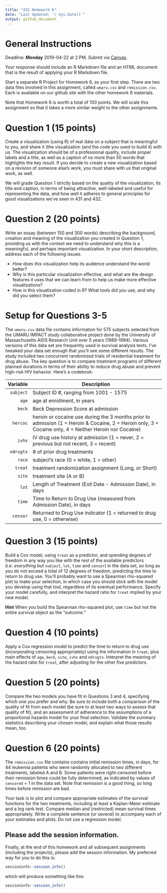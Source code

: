 ---
title: "432 Homework 6"
date: "Last Updated: `r Sys.Date()`"
output: github_document
---

# General Instructions

Deadline: **Monday** 2019-04-22 at 2 PM. Submit via [Canvas](https://canvas.case.edu/). 

Your response should include an R Markdown file and an HTML document that is the result of applying your R Markdown file.

Start a separate R Project for Homework 6, as your first step. There are two data files involved in this assignment, called `umaru.csv` and `remission.csv`. Each is available on our github site with the other homework 6 materials.

Note that Homework 6 is worth a total of 100 points. We will scale this assignment so that it takes a more similar weight to the other assignments.

# Question 1 (15 points)

Create a visualization (using R) of real data on a subject that is meaningful to you, and share it (the visualization (and the code you used to build it) with us. The visualization should be of a professional quality, include proper labels and a title, as well as a caption of no more than 50 words that highlights the key result. If you decide to create a new visualization based on a revision of someone else's work, you must share with us that original work, as well.

We will grade Question 1 strictly based on the quality of the visualization, its title and caption, in terms of being attractive, well-labeled and useful for representing the data, and how well it adheres to general principles for good visualizations we've seen in 431 and 432.

# Question 2 (20 points)

Write an essay (between 150 and 300 words) describing the background, creation and meaning of the visualization you created in Question 1, providing us with the context we need to understand why this is a meaningful, and perhaps important visualization.  In your short description, address each of the following issues.

- How does this visualization help its audience understand the world better? 
- Why is this particular visualization effective, and what are the design features it uses that we can learn from to help us make more effective visualizations?
- How is this visualization coded in R? What tools did you use, and why did you select them? 

# Setup for Questions 3-5

The `umaru.csv` data file contains information for 575 subjects selected from the UMARU IMPACT study collaborative project done by the University of Massachusetts AIDS Research Unit over 5 years (1989-1994). Various versions of this data set are frequently used in survival analysis texts. I've tweaked your data set enough that you'll see some different results. The study included two concurrent randomized trials of residential treatment for drug abuse. The key question is to compare treatment programs of different planned durations in terms of their ability to reduce drug abuse and prevent high-risk HIV behavior. Here's a codebook:

Variable | Description 
------------: | -------------------------------------------------------------------------------------
`subject` | Subject ID #, ranging from 1001 - 1575
`age` | age at enrollment, in years
`beck` | Beck Depression Score at admission 
`hercoc` | heroin or cocaine use during the 3 months prior to admission (1 = Heroin \& Cocaine, 2 = Heroin only, 3 = Cocaine only, 4 = Neither Heroin nor Cocaine) 
`ivhx` | IV drug use history at admission (1 = never, 2 = previous but not recent, 3 = recent) 
`ndrugtx` | # of prior drug treatments
`race` | subject's race (0 = white, 1 = other)
`treat` | treatment randomization assignment (Long, or Short) 
`site` | treatment site (A or B)
`lot` | Length of Treatment (Exit Date - Admission Date), in days
`time` | Time to Return to Drug Use (measured from Admission Date), in days
`censor` | Returned to Drug Use indicator (1  = returned to drug use, 0 = otherwise)

# Question 3 (15 points)

Build a Cox model, using `treat` as a predictor, and spending degrees of freedom in any way you like with the rest of the available predictors (i.e. *everything but* `subject`, `lot`, `time` and `censor`) in the data set, so long as you do not exceed a total of 12 degrees of freedom, predicting the time to return to drug use. You'll probably want to use a Spearman rho-squared plot to make your selection, in which case you should stick with the model you develop using that tool, regardless of its eventual performance. Specify your model carefully, and interpret the hazard ratio for `treat` implied by your new model. 

**Hint** When you build the Spearman rho-squared plot, use `time` but not the entire survival object as the "outcome."

# Question 4 (10 points)

Apply a Cox regression model to predict the time to return to drug use (incorporating censoring appropriately) using the information in `treat`, plus main effects of `age`, `beck`, `site`, `ivhx` and `ndrugtx`. Interpret the meaning of the hazard ratio for `treat`, after adjusting for the other five predictors. 

# Question 5 (20 points) 

Compare the two models you have fit in Questions 3 and 4, specifying which one you prefer and why. Be sure to include both a comparison of the quality of fit from each model (be sure to at least two ways to assess that quality of fit), and an assessment of adherence to the assumptions of a proportional hazards model for your final selection. Validate the summary statistics describing your chosen model, and explain what those results mean, too.

# Question 6 (20 points)

The `remission.csv` file contains contains initial remission times, in days, for 44 leukemia patients who were randomly allocated to two different treatments, labeled A and B. Some patients were right-censored before their remission times could be fully determined, as indicated by values of `censored` = 1 in the data set. Note that remission is a good thing, so long times before remission are bad.

Your task is to plot and compare appropriate estimates of the survival functions for the two treatments, including at least a Kaplan-Meier estimate and a log rank test. Compare median and (restricted) mean survival times appropriately. Write a complete sentence (or several) to accompany each of your estimates and plots. Do not use a regression model.

## Please add the session information.

Finally, at the end of this homework and all subsequent assignments (including the projects), please add the session information. My preferred way for you to do  this is:

```{r, eval = FALSE}
sessioninfo::session_info()
```

which will produce something like this:

```{r}
sessioninfo::session_info()
```